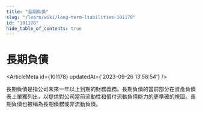 ```yaml
---
title: "長期負債"
slug: "/learn/wiki/long-term-liabilities-101178"
id: "101178"
hide_table_of_contents: true
---
```



# 長期負債

<ArticleMeta id={101178} updatedAt={'2023-09-26 13:58:54'} />
<div className='border-solid border-b border-t-0 my-4 border-[var(--ifm-color-gray-300)]' />

長期負債是指公司未來一年以上到期的財務義務。長期負債的當前部分在資產負債表上單獨列出，以提供對公司當前流動性和償付流動負債能力的更準確的視圖。長期負債也被稱為長期債務或非流動負債。
